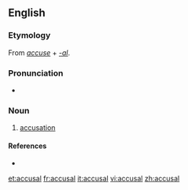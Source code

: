 ==English==

===Etymology===
From ''[[accuse]]'' + ''[[-al]]''.

===Pronunciation===
* {{IPA|/əˈkjuː.zəl/}}

===Noun===
{{en-noun}}

# [[accusation]]

====References====
* {{R:Webster 1913}}

[[et:accusal]]
[[fr:accusal]]
[[it:accusal]]
[[vi:accusal]]
[[zh:accusal]]